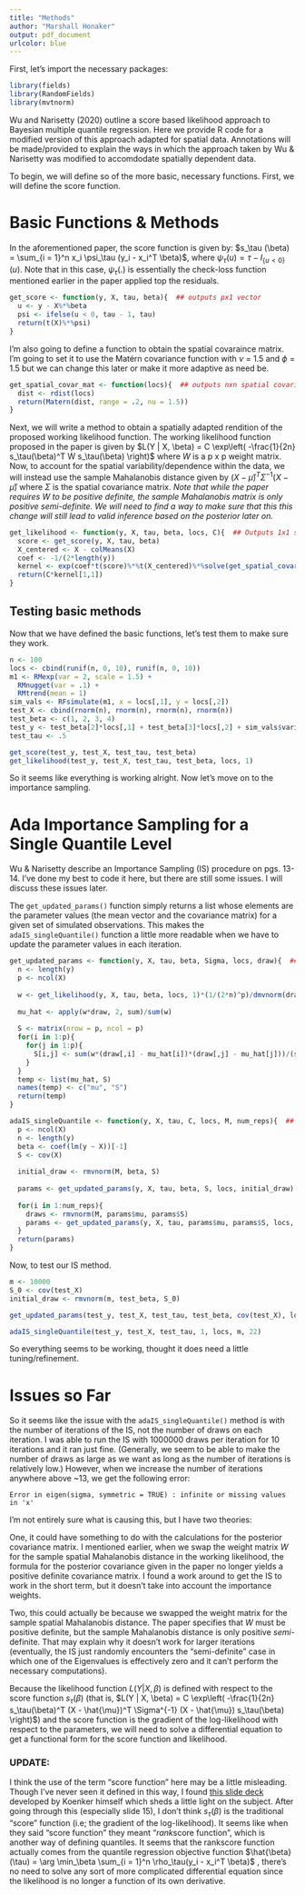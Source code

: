 ```yaml
---
title: "Methods"
author: "Marshall Honaker"
output: pdf_document
urlcolor: blue
---
```

First, let's import the necessary packages:
```r
library(fields)
library(RandomFields)
library(mvtnorm)
```


Wu and Narisetty (2020) outline a score based likelihood approach to Bayesian multiple quantile regression. Here we provide R code for a modified version of this approach adapted for spatial data. Annotations will be made/provided to explain the ways in which the approach taken by Wu & Narisetty was modified to accomdodate spatially dependent data. 

To begin, we will define so of the more basic, necessary functions. First, we will define the score function. 

# Basic Functions & Methods
In the aforementioned paper, the score function is given by: $s_\tau (\beta) = \sum_{i = 1}^n x_i \psi_\tau (y_i - x_i^T \beta)$, where $\psi_\tau(u) = \tau - I_{\{ u < 0 \}}(u)$. Note that in this case, $\psi_\tau(.)$ is essentially the check-loss function mentioned earlier in the paper applied top the residuals. 
```r
get_score <- function(y, X, tau, beta){  ## outputs px1 vector
  u <- y - X%*%beta
  psi <- ifelse(u < 0, tau - 1, tau)
  return(t(X)%*%psi)
}
```

I'm also going to define a function to obtain the spatial covaraince matrix. I'm going to set it to use the Matérn covariance function with $\nu$ = 1.5 and $\phi$ = 1.5 but we can change this later or make it more adaptive as need be.
```r
get_spatial_covar_mat <- function(locs){  ## outputs nxn spatial covariance matrix
  dist <- rdist(locs)
  return(Matern(dist, range = .2, nu = 1.5))
}
```

Next, we will write a method to obtain a spatially adapted rendition of the proposed working likelihood function. The working likelihood function proposed in the paper is given by $L(Y | X, \beta) = C \exp\left( -\frac{1}{2n} s_\tau(\beta)^T W s_\tau(\beta) \right)$ where $W$ is a p x p weight matrix. Now, to account for the spatial variability/dependence within the data, we will instead use the sample Mahalanobis distance given by $(X - \hat{\mu})^T \Sigma^{-1} (X - \hat{\mu})$ where $\Sigma$ is the spatial covariance matrix. *Note that while the paper requires $W$ to be positive definite, the sample Mahalanobis matrix is only positive semi-definite. We will need to find a way to make sure that this this change will still lead to valid inference based on the posterior later on.*
```r
get_likelihood <- function(y, X, tau, beta, locs, C){  ## Outputs 1x1 scalar that is the likelihood
  score <- get_score(y, X, tau, beta)
  X_centered <- X - colMeans(X)
  coef <- -1/(2*length(y))
  kernel <- exp(coef*t(score)%*%t(X_centered)%*%solve(get_spatial_covar_mat(locs))%*%X_centered%*%score)
  return(C*kernel[1,1])
}
```

## Testing basic methods
Now that we have defined the basic functions, let's test them to make sure they work.
```r
n <- 100
locs <- cbind(runif(n, 0, 10), runif(n, 0, 10))
m1 <- RMexp(var = 2, scale = 1.5) + 
  RMnugget(var = .1) + 
  RMtrend(mean = 1)
sim_vals <- RFsimulate(m1, x = locs[,1], y = locs[,2])
test_X <- cbind(rnorm(n), rnorm(n), rnorm(n), rnorm(n))
test_beta <- c(1, 2, 3, 4)
test_y <- test_beta[2]*locs[,1] + test_beta[3]*locs[,2] + sim_vals$variable1
test_tau <- .5

get_score(test_y, test_X, test_tau, test_beta)
get_likelihood(test_y, test_X, test_tau, test_beta, locs, 1)
```

So it seems like everything is working alright. Now let's move on to the importance sampling. 

# Ada Importance Sampling for a Single Quantile Level
Wu & Narisetty describe an Importance Sampling (IS) procedure on pgs. 13-14. I've done my best to code it here, but there are still some issues. I will discuss these issues later. 

The `get_updated_params()` function simply returns a list whose elements are the parameter values (the mean vector and the covariance matrix) for a given set of simulated observations. This makes the `adaIS_singleQuantile()` function a little more readable when we have to update the parameter values in each iteration.
```r
get_updated_params <- function(y, X, tau, beta, Sigma, locs, draw){  ## outputs list with mu (which is a p-length vector of estimated means) and S (which is the estimated pxp covariance matrix of the features) based on the given draw of values
  n <- length(y)
  p <- ncol(X)
  
  w <- get_likelihood(y, X, tau, beta, locs, 1)*(1/(2*n)^p)/dmvnorm(draw, beta, Sigma)
  
  mu_hat <- apply(w*draw, 2, sum)/sum(w)
  
  S <- matrix(nrow = p, ncol = p)
  for(i in 1:p){
    for(j in 1:p){
      S[i,j] <- sum(w*(draw[,i] - mu_hat[i])*(draw[,j] - mu_hat[j]))/(sum(w)*(n - 1))
    }
  }
  temp <- list(mu_hat, S)
  names(temp) <- c("mu", "S")
  return(temp)
}

adaIS_singleQuantile <- function(y, X, tau, C, locs, M, num_reps){  ## ## outputs list with mu (which is a p-length vector of estimated means) and S (which is the estimated pxp covariance matrix of the features) for the posterior distribution of our betas based on the IS algorithm
  p <- ncol(X)
  n <- length(y)
  beta <- coef(lm(y ~ X))[-1]
  S <- cov(X)
  
  initial_draw <- rmvnorm(M, beta, S)
  
  params <- get_updated_params(y, X, tau, beta, S, locs, initial_draw)
  
  for(i in 1:num_reps){
    draws <- rmvnorm(M, params$mu, params$S)
    params <- get_updated_params(y, X, tau, params$mu, params$S, locs, draws)
  }
  return(params)
}
```

Now, to test our IS method.
```r
m <- 10000
S_0 <- cov(test_X)
initial_draw <- rmvnorm(m, test_beta, S_0)

get_updated_params(test_y, test_X, test_tau, test_beta, cov(test_X), locs, initial_draw)

adaIS_singleQuantile(test_y, test_X, test_tau, 1, locs, m, 22)
```

So everything seems to be working, thought it does need a little tuning/refinement. 

# Issues so Far

So it seems like the issue with the `adaIS_singleQuantile()` method is with the number of iterations of the IS, not the number of draws on each iteration. I was able to run the IS with 1000000 draws per iteration for 10 iterations and it ran just fine. (Generally, we seem to be able to make the number of draws as large as we want as long as the number of iterations is relatively low.) However, when we increase the number of iterations anywhere above ~13, we get the following error:

`Error in eigen(sigma, symmetric = TRUE) : infinite or missing values in 'x'`

I'm not entirely sure what is causing this, but I have two theories: 

One, it could have something to do with the calculations for the posterior covariance matrix. I mentioned earlier, when we swap the weight matrix $W$ for the sample spatial Mahalanobis distance in the working likelihood, the formula for the posterior covariance given in the paper no longer yields a positive definite covariance matrix. I found a work around to get the IS to work in the short term, but it doesn't take into account the importance weights. 

Two, this could actually be because we swapped the weight matrix for the sample spatial Mahalanobis distance. The paper specifies that $W$ must be positive definite, but the sample Mahalanobis distance is only positive *semi*-definite. That may explain why it doesn't work for larger iterations (eventually, the IS just randomly encounters the "semi-definite" case in which one of the Eigenvalues is effectively zero and it can't perform the necessary computations).

Because the likelihood function $L(Y | X, \beta)$ is defined with respect to the score function $s_\tau(\beta)$ (that is, $L(Y | X, \beta) = C \exp\left( -\frac{1}{2n} s_\tau(\beta)^T (X - \hat{\mu})^T \Sigma^{-1} (X - \hat{\mu}) s_\tau(\beta) \right)$) and the score function is the gradient of the log-likelihood with respect to the parameters, we will need to solve a differential equation to get a functional form for the score function and likelihood.

### UPDATE:
I think the use of the term "score function" here may be a little misleading. Though I've never seen it defined in this way, I found [this slide deck](http://www.econ.uiuc.edu/~roger/NAKE/wk2.pdf) developed by Koenker himself which sheds a little light on the subject. After going through this (especially slide 15), I don't think $s_\tau(\beta)$ is the traditional "score" function (i.e; the gradient of the log-likelihood). It seems like when they said "score function" they meant "*rank*score function", which is another way of defining quantiles. It seems that the rankscore function actually comes from the quantile regression objective function $\hat{\beta}(\tau) = \arg \min_\beta \sum_{i = 1}^n \rho_\tau(y_i - x_i^T \beta)$  , there's no need to solve any sort of more complicated differential equation since the likelihood is no longer a function of its own derivative. 


